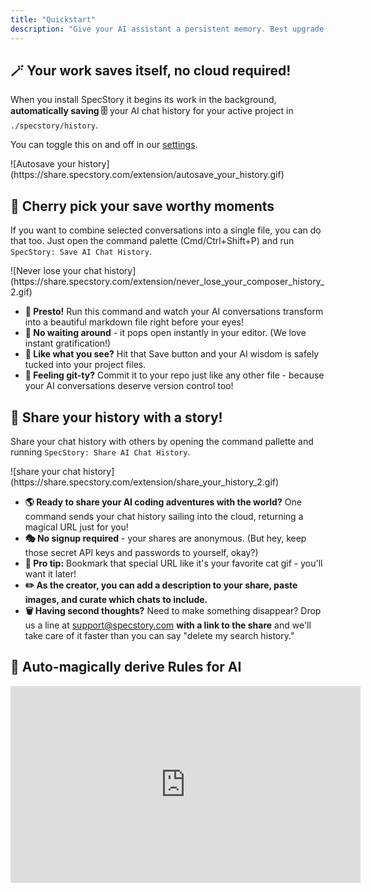 ```yaml
---
title: "Quickstart"
description: "Give your AI assistant a persistent memory. Best upgrade since coffee ☕"
---
```


## 🪄 Your work saves itself, no cloud required\!

When you install SpecStory it begins its work in the background, **automatically saving 🗄️** your AI chat history for your active project in `./specstory/history`.

You can toggle this on and off in our [settings](/settings).

<Frame>
  ![Autosave your history](https://share.specstory.com/extension/autosave_your_history.gif)
</Frame>

## 🎯 Cherry pick your save worthy moments

If you want to combine selected conversations into a single file, you can do that too. Just open the command palette (Cmd/Ctrl\+Shift\+P) and run `SpecStory: Save AI Chat History`.

<Frame>
  ![Never lose your chat history](https://share.specstory.com/extension/never_lose_your_composer_history_2.gif)
</Frame>

- **📝 Presto\!** Run this command and watch your AI conversations transform into a beautiful markdown file right before your eyes\!
- **👀 No waiting around** - it pops open instantly in your editor. (We love instant gratification\!)
- **💾 Like what you see?** Hit that Save button and your AI wisdom is safely tucked into your project files.
- **🌳 Feeling git-ty?** Commit it to your repo just like any other file - because your AI conversations deserve version control too\!

## 🌟 Share your history with a story\!

Share your chat history with others by opening the command pallette and running `SpecStory: Share AI Chat History`.

<Frame>
  ![share your chat history](https://share.specstory.com/extension/share_your_history_2.gif)
</Frame>

- **🌎 Ready to share your AI coding adventures with the world?** One command sends your chat history sailing into the cloud, returning a magical URL just for you\!
- **🎭 No signup required** - your shares are anonymous. (But hey, keep those secret API keys and passwords to yourself, okay?)
- **🔗 Pro tip:** Bookmark that special URL like it's your favorite cat gif - you'll want it later\!
- **✏️ As the creator, you can add a description to your share, paste images, and curate which chats to include.**
- **🗑️ Having second thoughts?** Need to make something disappear? Drop us a line at [support@specstory.com](mailto:support@specstory.com) **with a link to the share** and we'll take care of it faster than you can say "delete my search history."

## 🧪 Auto-magically derive Rules for AI

<Frame>
  <iframe width="560" height="315" src="https://www.youtube.com/embed/mN8NzRDGAb4?si=jIHZNmoXC1ICSEwe" title="YouTube video player" frameborder="0" allow="accelerometer; autoplay; clipboard-write; encrypted-media; gyroscope; picture-in-picture; web-share" referrerpolicy="strict-origin-when-cross-origin" allowfullscreen />
</Frame>

<Info>
  This is a feature that launched in SpecStory [v0.7.0](https://marketplace.visualstudio.com/items/SpecStory.specstory-vscode/changelog) for Cursor. It is updated to support both Copilot and Cursor in `v0.11.0`. Unlike all of the above features, it's use requires you to:

  - Have Auto-save enabled.
  - Create an account and sign-in to the SpecStory extension.
</Info>

- **❓ Unfamiliar with what rules for AI are?** Consult their respective docs:
  - Copilot [custom instructions](https://code.visualstudio.com/docs/copilot/copilot-customization)
  - Cursor [project rules](https://docs.cursor.com/context/rules-for-ai#project-rules-recommended) _or_ [Cursor101.com](https://cursor101.com/cursor/rules)_._

There isn't a palette command this one. When you chat with AI, SpecStory is like a mystical scribe in the corner, quill poised, noting patterns in:

- **🧠 Your thinking style:** Do you prefer step-by-step explanations or quick solutions?
- **🖋️ Your rule file headers:** Those special incantations you set the structure of your derived file with.
- **🔄 Your iteration cycles:** How you refine code and conversation together with AI.
- **🏗️ Your project structure:** The architecture of your digital temple.

Then—abracadabra\!—SpecStory transmutes these observations into editor specific rules for AI. Stored in either:

1. the `.github/` directory as `copilot-instructions.md`
2. the `.cursor/rules` directory as `derived-rules.mdc`.

**🌈 Prompt Headers: The Secret Ingredient**

SpecStory needs your rule file headers to brew the perfect rules. To start you off, we've crafted a default based on distilled knowledge from the [community hive mind](https://www.reddit.com/r/cursor/comments/1hwwo60/top_crowdsourced_wisdom_for_effectively/) of what tends to work best.

<Frame>
  ![Headers](/images/headers.png)
</Frame>

**🌟 The Benefits of this Sorcery**

- **🧙‍♀️ Less repetitive incantations:** Reduced need to constantly explain your preferences every time.
- **⚡ Faster spell-casting:** AI responses align with your project from the start.
- **🔄 Self-improving magic:** As you work, the rules evolve to match your growing expertise.